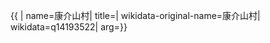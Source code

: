{{ {{{1|PRC admin/showdata}}}|
name=康介山村|
title=|
wikidata-original-name=康介山村|
wikidata=q14193522|
arg={{{arg|}}}}}